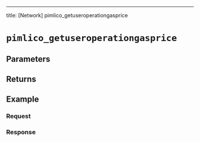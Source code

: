 ---
title: [Network] pimlico_getuseroperationgasprice


# `pimlico_getuseroperationgasprice`

<Description />

## Parameters


<Params />

## Returns


<Returns />

## Example


<Example />

### Request


<Request />

### Response


<Response />
